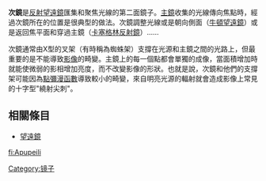 '''次鏡'''是[[反射望遠鏡|反射望遠鏡]]匯集和聚焦光線的第二面鏡子。[[主鏡|主鏡]]收集的光線傳向焦點時，經過次鏡所在的位置是很典型的做法。次鏡調整光線或是朝向側面（[[牛頓望遠鏡|牛頓望遠鏡]]）或是返回焦平面和穿過主鏡（[[卡塞格林反射鏡|卡塞格林反射鏡]]）……

次鏡通常由X型的叉架（有時稱為蜘蛛架）支撐在光源和主鏡之間的光路上，但最重要的是不能導致[[影像|影像]]的畸變。主鏡上的每一個點都會單獨的成像，當面積增加時就能使微弱的影相增加亮度，而不改變影像的形狀。也就是說，次鏡和他們的支撐架可能因為[[點彌漫函數|點彌漫函數]]導致較小的畸變，來自明亮光源的輻射就會造成影像上常見的十字型"繞射尖刺"。

== 相關條目 ==
*[[望遠鏡|望遠鏡]]

{{天文小作品}}



[[Category:镜子|Category:镜子]]

[[fi:Apupeili|fi:Apupeili]]